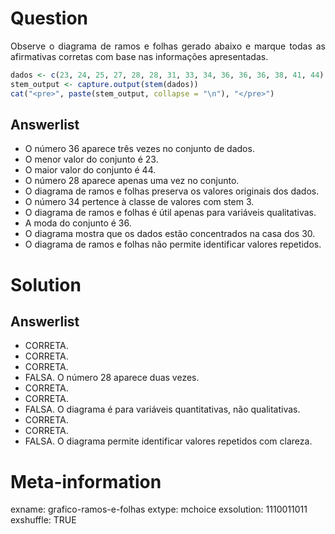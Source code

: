 Question
========
<p style="text-align: justify;">Observe o diagrama de ramos e folhas gerado abaixo e marque todas as afirmativas corretas com base nas informações apresentadas.</p>

```r
dados <- c(23, 24, 25, 27, 28, 28, 31, 33, 34, 36, 36, 36, 38, 41, 44)
stem_output <- capture.output(stem(dados))
cat("<pre>", paste(stem_output, collapse = "\n"), "</pre>")
```

Answerlist
----------
* O número 36 aparece três vezes no conjunto de dados.
* O menor valor do conjunto é 23.
* O maior valor do conjunto é 44.
* O número 28 aparece apenas uma vez no conjunto.
* O diagrama de ramos e folhas preserva os valores originais dos dados.
* O número 34 pertence à classe de valores com stem 3.
* O diagrama de ramos e folhas é útil apenas para variáveis qualitativas.
* A moda do conjunto é 36.
* O diagrama mostra que os dados estão concentrados na casa dos 30.
* O diagrama de ramos e folhas não permite identificar valores repetidos.

Solution
========
Answerlist
----------
* CORRETA.
* CORRETA.
* CORRETA.
* FALSA. O número 28 aparece duas vezes.
* CORRETA.
* CORRETA.
* FALSA. O diagrama é para variáveis quantitativas, não qualitativas.
* CORRETA.
* CORRETA.
* FALSA. O diagrama permite identificar valores repetidos com clareza.

Meta-information
================
exname: grafico-ramos-e-folhas
extype: mchoice
exsolution: 1110011011
exshuffle: TRUE
